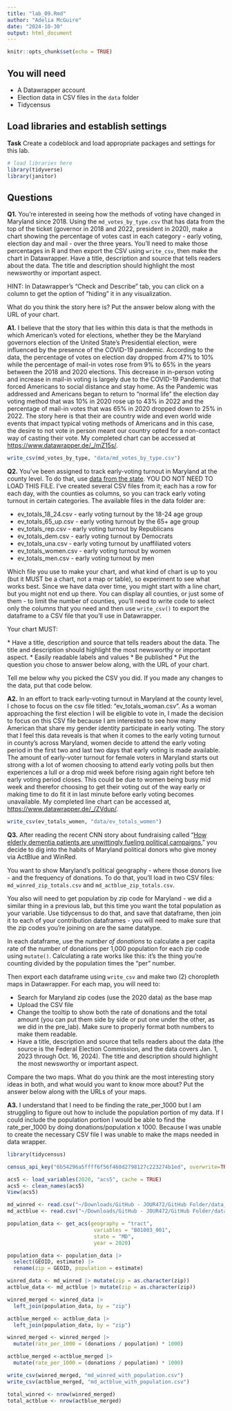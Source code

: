 ```yaml
---
title: "lab_09.Rmd"
author: "Adelia McGuire"
date: "2024-10-30"
output: html_document
---
```


```r
knitr::opts_chunk$set(echo = TRUE)
```

## You will need

-   A Datawrapper account
-   Election data in CSV files in the `data` folder
-   Tidycensus

## Load libraries and establish settings

**Task** Create a codeblock and load appropriate packages and settings for this lab.

```r
# load libraries here
library(tidyverse)
library(janitor)
```

## Questions

**Q1.** You're interested in seeing how the methods of voting have changed in Maryland since 2018. Using the `md_votes_by_type.csv` that has data from the top of the ticket (governor in 2018 and 2022, president in 2020), make a chart showing the percentage of votes cast in each category - early voting, election day and mail - over the three years. You'll need to make those percentages in R and then export the CSV using `write_csv`, then make the chart in Datawrapper. Have a title, description and source that tells readers about the data. The title and description should highlight the most newsworthy or important aspect.

HINT: In Datawrapper's "Check and Describe" tab, you can click on a column to get the option of "hiding" it in any visualization.

What do you think the story here is? Put the answer below along with the URL of your chart.

**A1.** 
I believe that the story that lies within this data is that the methods in which American's voted for elections, whether they be the Maryland governors election of the United State's Presidential election, were influenced by the presence of the COVID-19 pandemic. According to the data, the percentage of votes on election day dropped from 47% to  10%  while the percentage of mail-in votes rose from 9% to 65% in the years between the 2018 and 2020 elections. This decrease in in-person voting and increase in mail-in voting is largely due to the COVID-19 Pandemic that forced Americans to social distance and stay home. As the Pandemic was addressed and Americans began to return to "normal life" the election day voting method that was 10% in 2020 rose up to 43% in 2022 and the percentage of mail-in votes that was 65% in 2020 dropped down to 25% in 2022. The story here is that their are country wide and even world wide events that impact typical voting methods of Americans and in this case, the desire to not vote in person meant our country opted for a non-contact way of casting their vote.  My completed chart can be accessed at <https://www.datawrapper.de/_/mZ15s/>. 

```r
write_csv(md_votes_by_type, "data/md_votes_by_type.csv")
```

**Q2.** You've been assigned to track early-voting turnout in Maryland at the county level. To do that, use [data from the state](https://elections.maryland.gov/press_room/2024_stats/PG24/EarlyVoting%20RAW%20data.csv). YOU DO NOT NEED TO LOAD THIS FILE. I've created several CSV files from it; each has a row for each day, with the counties as columns, so you can track early voting turnout in certain categories. The available files in the data folder are:

* ev_totals_18_24.csv - early voting turnout by the 18-24 age group
* ev_totals_65_up.csv - early voting turnout by the 65+ age group
* ev_totals_rep.csv - early voting turnout by Republicans
* ev_totals_dem.csv - early voting turnout by Democrats
* ev_totals_una.csv - early voting turnout by unaffiliated voters
* ev_totals_women.csv - early voting turnout by women
* ev_totals_men.csv - early voting turnout by men

Which file you use to make your chart, and what kind of chart is up to you (but it MUST be a chart, not a map or table), so experiment to see what works best. Since we have data over time, you might start with a line chart, but you might not end up there. You can display all counties, or just some of them - to limit the number of counties, you'll need to write code to select only the columns that you need and then use `write_csv()` to export the dataframe to a CSV file that you'll use in Datawrapper.

Your chart MUST: 

\* Have a title, description and source that tells readers about the data. The title and description should highlight the most newsworthy or important aspect. 
\* Easily readable labels and values 
\* Be published
\* Put the question you chose to answer below along, with the URL of your chart.

Tell me below why you picked the CSV you did. If you made any changes to the data, put that code below.

**A2.** 
In an effort to track early-voting turnout in Maryland at the county level, I chose to focus on the csv file titled: "ev_totals_woman.csv". As a woman approaching the first election I will be eligible to vote in, I made the decision to focus on this CSV file because I am interested to see how many American that share my gender identity participate in early voting. The story that I feel this data reveals is that when it comes to the early voting turnout in county's across Maryland, women decide to attend the early voting period in the first two and last two days that early voting is made available. The amount of early-voter turnout for female voters in Maryland starts out strong with a lot of women choosing to attend early voting polls but then experiences a lull or a drop mid week before rising again right before teh early voting period closes. This could be due to women being busy mid week and therefor choosing to get their voting out of the way early or making time to do fit it in last minute before early voting becomes unavailable. My completed line chart can be accessed at, <https://www.datawrapper.de/_/ZVdup/>. 

```r
write_csv(ev_totals_women, "data/ev_totals_women")
```

**Q3.** After reading the recent CNN story about fundraising called "[How elderly dementia patients are unwittingly fueling political campaigns](https://www.cnn.com/interactive/2024/10/politics/political-fundraising-elderly-election-invs-dg/)," you decide to dig into the habits of Maryland political donors who give money via ActBlue and WinRed.

You want to show Maryland's political geography - where those donors live - and the frequency of donations. To do that, you'll load in two CSV files: `md_winred_zip_totals.csv` and `md_actblue_zip_totals.csv`.

You also will need to get population by zip code for Maryland - we did a similar thing in a previous lab, but this time you want the total population as your variable. Use tidycensus to do that, and save that dataframe, then join it to each of your contribution dataframes - you will need to make sure that the zip codes you're joining on are the same datatype.

In each dataframe, use the _number of donations_ to calculate a per capita rate of the number of donations per 1,000 population for each zip code using `mutate()`. Calculating a rate works like this: it's the thing you're counting divided by the population times the "per" number.

Then export each dataframe using `write_csv` and make two (2) choropleth maps in Datawrapper. For each map, you will need to:

-   Search for Maryland zip codes (use the 2020 data) as the base map
-   Upload the CSV file
-   Change the tooltip to show both the rate of donations and the total amount (you can put them side by side or put one under the other, as we did in the pre_lab). Make sure to properly format both numbers to make them readable.
-   Have a title, description and source that tells readers about the data (the source is the Federal Election Commission, and the data covers Jan. 1, 2023 through Oct. 16, 2024). The title and description should highlight the most newsworthy or important aspect.

Compare the two maps. What do you think are the most interesting story ideas in both, and what would you want to know more about? Put the answer below along with the URLs of your maps.

**A3.** 
I understand that I need to be finding the rate_per_1000 but I am struggling to figure out how to include the population portion of my data. If I could include the population portion I would be able to find the rate_per_1000 by doing donations/population x 1000. Because I was unable to create the necessary CSV file I was unable to make the maps needed in data wrapper. 
```r
library(tidycensus)
```

```r
census_api_key("6b54296a5ffff6f56f460d2798127c223274b1ed", overwrite=TRUE)
```

```r
acs5 <- load_variables(2020, "acs5", cache = TRUE)
acs5 <- clean_names(acs5)
View(acs5)
```

```r
md_winred <- read.csv("~/Downloads/GitHub - JOUR472/GitHub Folder/data_journalism_2024_fall/labs/lab_09/data/md_winred_zip_totals.csv")
md_actblue <- read.csv("~/Downloads/GitHub - JOUR472/GitHub Folder/data_journalism_2024_fall/labs/lab_09/data/md_actblue_zip_totals.csv")

population_data <- get_acs(geography = "tract", 
                            variables = "B01003_001", 
                            state = "MD", 
                            year = 2020)

population_data <- population_data |>
  select(GEOID, estimate) |>
  rename(zip = GEOID, population = estimate)

winred_data <- md_winred |> mutate(zip = as.character(zip))
actblue_data <- md_actblue |> mutate(zip = as.character(zip))

winred_merged <- winred_data |>
  left_join(population_data, by = "zip")

actblue_merged <- actblue_data |>
  left_join(population_data, by = "zip")

winred_merged <- winred_merged |>
  mutate(rate_per_1000 = (donations / population) * 1000)

actblue_merged <-actblue_merged |>
  mutate(rate_per_1000 = (donations / population) * 1000)

write_csv(winred_merged, "md_winred_with_population.csv")
write_csv(actblue_merged, "md_actblue_with_population.csv")

total_winred <- nrow(winred_merged)
total_actblue <- nrow(actblue_merged)
```
